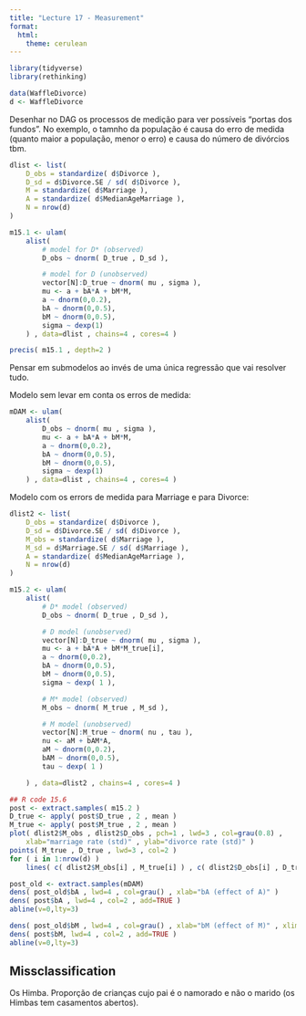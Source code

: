 ```yaml
---
title: "Lecture 17 - Measurement"
format: 
  html:
    theme: cerulean
---
```


```r
library(tidyverse)
library(rethinking)
```

```r
data(WaffleDivorce)
d <- WaffleDivorce
```

Desenhar no DAG os processos de medição para ver possíveis "portas dos fundos". No exemplo, o tamnho da população é causa do erro de medida (quanto maior a população, menor o erro) e causa do número de divórcios tbm.

```r
dlist <- list(
    D_obs = standardize( d$Divorce ),
    D_sd = d$Divorce.SE / sd( d$Divorce ),
    M = standardize( d$Marriage ),
    A = standardize( d$MedianAgeMarriage ),
    N = nrow(d)
)

m15.1 <- ulam(
    alist(
        # model for D* (observed)
        D_obs ~ dnorm( D_true , D_sd ),

        # model for D (unobserved)
        vector[N]:D_true ~ dnorm( mu , sigma ),
        mu <- a + bA*A + bM*M,
        a ~ dnorm(0,0.2),
        bA ~ dnorm(0,0.5),
        bM ~ dnorm(0,0.5),
        sigma ~ dexp(1)
    ) , data=dlist , chains=4 , cores=4 )

precis( m15.1 , depth=2 )
```

Pensar em submodelos ao invés de uma única regressão que vai resolver tudo.

Modelo sem levar em conta os erros de medida:
```r
mDAM <- ulam(
    alist(
        D_obs ~ dnorm( mu , sigma ),
        mu <- a + bA*A + bM*M,
        a ~ dnorm(0,0.2),
        bA ~ dnorm(0,0.5),
        bM ~ dnorm(0,0.5),
        sigma ~ dexp(1)
    ) , data=dlist , chains=4 , cores=4 )
```


Modelo com os errors de medida para Marriage e para Divorce:

```r
dlist2 <- list(
    D_obs = standardize( d$Divorce ),
    D_sd = d$Divorce.SE / sd( d$Divorce ),
    M_obs = standardize( d$Marriage ),
    M_sd = d$Marriage.SE / sd( d$Marriage ),
    A = standardize( d$MedianAgeMarriage ),
    N = nrow(d)
)

m15.2 <- ulam(
    alist(
        # D* model (observed)
        D_obs ~ dnorm( D_true , D_sd ),

        # D model (unobserved)
        vector[N]:D_true ~ dnorm( mu , sigma ),
        mu <- a + bA*A + bM*M_true[i],
        a ~ dnorm(0,0.2),
        bA ~ dnorm(0,0.5),
        bM ~ dnorm(0,0.5),
        sigma ~ dexp( 1 ),

        # M* model (observed)
        M_obs ~ dnorm( M_true , M_sd ),

        # M model (unobserved)
        vector[N]:M_true ~ dnorm( nu , tau ),
        nu <- aM + bAM*A,
        aM ~ dnorm(0,0.2),
        bAM ~ dnorm(0,0.5),
        tau ~ dexp( 1 )

    ) , data=dlist2 , chains=4 , cores=4 )
```


```r
## R code 15.6
post <- extract.samples( m15.2 )
D_true <- apply( post$D_true , 2 , mean )
M_true <- apply( post$M_true , 2 , mean )
plot( dlist2$M_obs , dlist2$D_obs , pch=1 , lwd=3 , col=grau(0.8) ,
    xlab="marriage rate (std)" , ylab="divorce rate (std)" )
points( M_true , D_true , lwd=3 , col=2 )
for ( i in 1:nrow(d) )
    lines( c( dlist2$M_obs[i] , M_true[i] ) , c( dlist2$D_obs[i] , D_true[i] ) , lwd=2 , col=col.alpha(2,0.5) )

post_old <- extract.samples(mDAM)
dens( post_old$bA , lwd=4 , col=grau() , xlab="bA (effect of A)" )
dens( post$bA , lwd=4 , col=2 , add=TRUE )
abline(v=0,lty=3)

dens( post_old$bM , lwd=4 , col=grau() , xlab="bM (effect of M)" , xlim=c(-0.6,1) )
dens( post$bM, lwd=4 , col=2 , add=TRUE )
abline(v=0,lty=3)
```

## Missclassification

Os Himba. Proporção de crianças cujo pai é o namorado e não o marido (os Himbas tem casamentos abertos).

